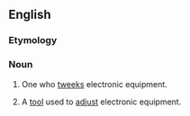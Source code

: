 ==English==

===Etymology===
{{suffix|tweek|er}}

===Noun===
{{en-noun}}

# One who [[tweek]]s electronic equipment.
# {{rfv-sense}} A [[tool]] used to [[adjust]] electronic equipment.